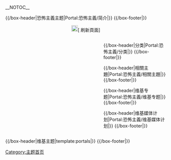 <!-- 這個主題使用這個語法建立： subst:box portal skeleton| topic={{{topic}}}|  -->
__NOTOC__
<div align="center">
{{browsebar}}
</div>
{{Portal:恐怖主義/Tabs}}
{{/box-header|恐怖主義主题|Portal:恐怖主義/简介|}}
{{Portal:恐怖主義/简介}}
{{/box-footer|}}
<div style="text-align: center;">[[File:Fairytale_key_enter-2.png|20px]]<span class="plainlinks noarchive">[{{fullurl:Portal:恐怖主義|action=purge}} 刷新頁面]<span></div>
<div style="float:left; width:60%;"> <!-- This width add to the the margin below to equal 100%-->
<!--
{{Random portal component|max=1|header=特色人物|footer=更多特色人物…|subpage=特色人物}}
{{Random portal component|max=1|header=特色条目|footer=更多特色条目…|subpage=特色条目}}
-->
{{Random portal component|max=3|header=特色图片|footer=更多特色图片…|subpage=特色图片}}
<!--
{{Random portal component|max=1|header=你知道吗|footer=更多你知道吗…|subpage=你知道吗}}
-->
</div>

<div style="float:right; width:39%"> <!-- This margin should be right of the above -->
{{/box-header|分类|Portal:恐怖主義/分类|}}
{{Portal:恐怖主義/分类}}
{{/box-footer|}}

{{/box-header|相關主題|Portal:恐怖主義/相關主題|}}
{{Portal:恐怖主義/相關主題}}
{{/box-footer|}}

{{/box-header|维基专题|Portal:恐怖主義/维基专题|}}
{{Portal:恐怖主義/维基专题}}
{{/box-footer|}}

{{/box-header|维基媒体计划|Portal:恐怖主義/维基媒体计划|}}
{{Portal:恐怖主義/维基媒体计划}}
{{/box-footer|}}
</div>

<div style="float:right; width:100%">
{{/box-header|维基主题|template:portals|}}
{{portals}}
{{/box-footer|}}

[[Category:主题首页|Category:主题首页]]